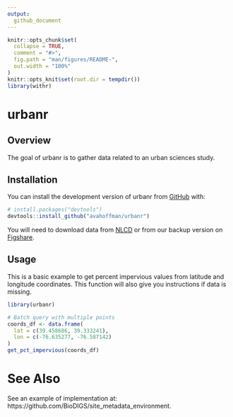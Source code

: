 ```yaml
---
output:
  github_document
---
```


<!-- README.md is generated from README.Rmd. Please edit that file -->

<!-- See https://github.com/r-lib/withr/blob/main/README.Rmd for better quality -->

```r
knitr::opts_chunk$set(
  collapse = TRUE,
  comment = "#>",
  fig.path = "man/figures/README-",
  out.width = "100%"
)
knitr::opts_knit$set(root.dir = tempdir())
library(withr)
```

# urbanr 

## Overview

The goal of urbanr is to gather data related to an urban sciences study.

## Installation

You can install the development version of urbanr from [GitHub](https://github.com/) with:

``` r
# install.packages("devtools")
devtools::install_github("avahoffman/urbanr")
```

You will need to download data from [NLCD](https://www.mrlc.gov/data?f%5B0%5D=category%3AFractional%20Impervious%20Surface/) or from our backup version on [Figshare](https://figshare.com/articles/dataset/urbanr_data_Annual_NLCD_FctImp_2024/29549666?file=56194733).

## Usage

This is a basic example to get percent impervious values from latitude and longitude coordinates. This function will also give you instructions if data is missing.

``` r
library(urbanr)

# Batch query with multiple points
coords_df <- data.frame(
  lat = c(39.458686, 39.333241),
  lon = c(-76.635277, -76.587142)
)
get_pct_impervious(coords_df)
```

# See Also #

See an example of implementation at: https://github.com/BioDIGS/site_metadata_environment.

<!-- # Dev usage -->

<!-- document() -->
<!-- load_all() -->
<!-- build_readme() -->
<!-- test_coverage() -->
<!-- test_coverage_active_file() -->
<!-- urlchecker::url_check() -->
<!-- test() -->
<!-- check() -->
